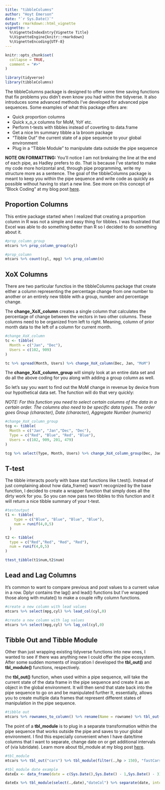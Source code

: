 ```yaml
---
title: "tibbleColumns"
author: "Hoyt Emerson"
date: "`r Sys.Date()`"
output: rmarkdown::html_vignette
vignette: >
  %\VignetteIndexEntry{Vignette Title}
  %\VignetteEngine{knitr::rmarkdown}
  %\VignetteEncoding{UTF-8}
---
```


```r
knitr::opts_chunk$set(
  collapse = TRUE,
  comment = "#>"
)
```
```r
library(tidyverse)
library(tibbleColumns)
```
The tibbleColumns package is designed to offer some time saving functions that fix problems you didn't even know you had within the tidyverse. It also introduces some advanced methods I've developed for advanced pipe sequences. Some examples of what this package offers are:

- Quick proportion columns
- Quick x_o_x columns for MoM, YoY etc.
- Perform t-tests with tibbles instead of coverting to data.frame
- Get a nice lm summary tibble a la broom package
- "Tibble Out" the current state of a pipe sequence to your global environment
- Plug in a "Tibble Module" to manipulate data outside the pipe sequence

**NOTE ON FORMATTING:** You'll notice I am not brekaing the line at the end of each pipe, as Hadley prefers to do. That is because I've started to make my code more horizontal and, through pipe programming, write my structure more as a sentence. The goal of the tibbleColumns package is meant to keep you within the pipe sequence and write code as quickly as possible without having to start a new line. See more on this concept of "Block Coding" at my blog post [here](https://hoytemerson.wordpress.com/2017/11/08/tidyverse-block-coding-concepts/).

## Proportion Columns

This entire package started when I realized that creating a proportion column in R was not a simple and easy thing for tibbles. I was frustrated that Excel was able to do something better than R so I decided to do something about it.

```r
#prop_column_group
mtcars %>% prop_column_group(cyl)

#prop_column
mtcars %>% count(cyl, mpg) %>% prop_column(n)
```

## XoX Columns

There are two particular functios in the tibbleColumns package that create either a column representing the percentage change from one number to another or an entirely new tibble with a group, number and percentage change.

The **change_XoX_column** creates a single column that calculates the percentage of change between the vectors in two other columns. These columns need to be organized from left to right. Meaning, column of prior month data to the left of a column for current month.

```r
#change_XoX_column
tc <- tibble(
  Month = c("Jan", "Dec"),
  Users = c(102, 909)
)

tc %>% spread(Month, Users) %>% change_XoX_column(Dec, Jan, "MoM")
```

The **change_XoX_column_group** will simply look at an entire data set and do all the above coding for you along with adding a group column as well.

So let’s say you want to find out the MoM change in revenue by device from our hypothetical data set. The function will do that very quickly:

<em>NOTE: For this function you need to select certain columns of the data in a certain order. The columns also need to be specific data types. The order goes Group (character), Date (character), Aggregate Number (numeric)</em>

```r
#change_XoX_column_group
tcg <- tibble(
  Month = c("Jan", "Jan","Dec", "Dec"),
  Type = c("Red", "Blue", "Red", "Blue"),
  Users = c(102, 909, 201, 479)
)

tcg %>% select(Type, Month, Users) %>% change_XoX_column_group(Dec, Jan, "MoM")
```

## T-test

The tibble interacts poorly with base stat functions like t.test(). Instead of just complaining about how data_frame() wasn’t recognized by the base function, I decided to create a wrapper function that simply does all the dirty work for you. So you can now pass two tibbles to this function and it will return a nice tibble summary of your t-test.

```r
#testoutput
t1 <- tibble(
    type = c("Blue", "Blue", "Blue", "Blue"),
    num = runif(4,0,5)
  )

t2 <- tibble(
  type = c("Red","Red", "Red", "Red"),
  num = runif(4,0,5)
)

ttest_tibble(t1$num,t2$num)
```

## Lead and Lag Columns

It's common to want to compare previous and post values to a current value in a row. Dplyr contains the lag() and lead() functions but I've wrapped those along with mutate() to make a couple nifty column functions.

```r
#create a new column with lead values
mtcars %>% select(mpg,cyl) %>% lead_col(cyl,0)

#create a new column with lag values
mtcars %>% select(mpg,cyl) %>% lag_col(cyl,0)
```

## Tibble Out and Tibble Module

Other than just wrapping existing tidyverse functions into new ones, I wanted to see if there was anything new I could offer the pipe ecosystem. After some sudden moments of inspiration I developed the **tbl_out()** and **tbl_module()** functions, respectively.

the **tbl_out()** function, when used within a pipe sequence, will take the current state of the data frame in the pipe sequence and create it as an object in the global environment. It will then send that state back into the pipe sequence to go on and be manipulated further It, essentially, allows you to create multiple data frames that represent different states of manipulation in the pipe sequence.

```r
#tibble out
mtcars %>% rownames_to_column() %>% rename(Name = rowname) %>% tbl_out("cars") %>% select(cyl,hp,mpg) %>% tbl_out("cars1") %>% mutate(Calc = hp/mpg) %>% round(0) %>% tbl_out("roundOut") %>% lm_summary_tibble("mpg") %>% tbl_out("lmOut")
```

The point of a **tbl_module** is to plug in a separate transformation within the pipe sequence that works outside the pipe and saves to your global environment. I find this especially convenient when I have date/time columns that I want to separate, change date on or get additional intervals of (via lubridate). Learn more about tbl_module at my blog post [here](https://hoytemerson.wordpress.com/2018/02/17/tidyverse-advanced-tibble-modules/).

```r
#tbl_module
mtcars %>% tbl_out("cars") %>% tbl_module(filter(.,hp > 150), "fastCars") %>% tbl_lookup(cyl) %>% tbl_out("cylList")

#tbl_module date example
dateEx <- data_frame(date = c(Sys.Date(),Sys.Date() - 1,Sys.Date() - 3), num = rnorm(3))

dateEx %>% tbl_module(select(.,date),"dateCol") %>% separate(date, into = c("year","month","day")) %>% bind_cols(dateCol,.)
```